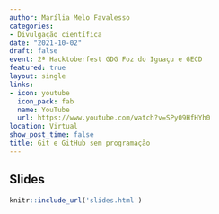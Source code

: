 ```yaml
---
author: Marília Melo Favalesso
categories:
- Divulgação científica
date: "2021-10-02"
draft: false
event: 2ª Hacktoberfest GDG Foz do Iguaçu e GECD
featured: true
layout: single
links:
- icon: youtube
  icon_pack: fab
  name: YouTube
  url: https://www.youtube.com/watch?v=SPy09HfHYh0
location: Virtual
show_post_time: false
title: Git e GitHub sem programação
---
```


## Slides

```r
knitr::include_url('slides.html')
```
